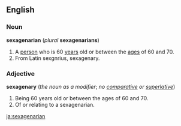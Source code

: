 ==English==
===Noun===
'''sexagenarian''' (''plural'' '''sexagenarians''')
# A [[person]] who is 60 [[years]] old or between the [[ages]] of 60 and 70.
# From Latin sexgnrius, sexagenary.

===Adjective===
'''sexagenary''' (''the noun as a modifier''; ''no [[comparative]] or [[superlative]]'')
# Being 60 years old or between the ages of 60 and 70.
# Of or relating to a sexagenarian.

[[ja:sexagenarian]]